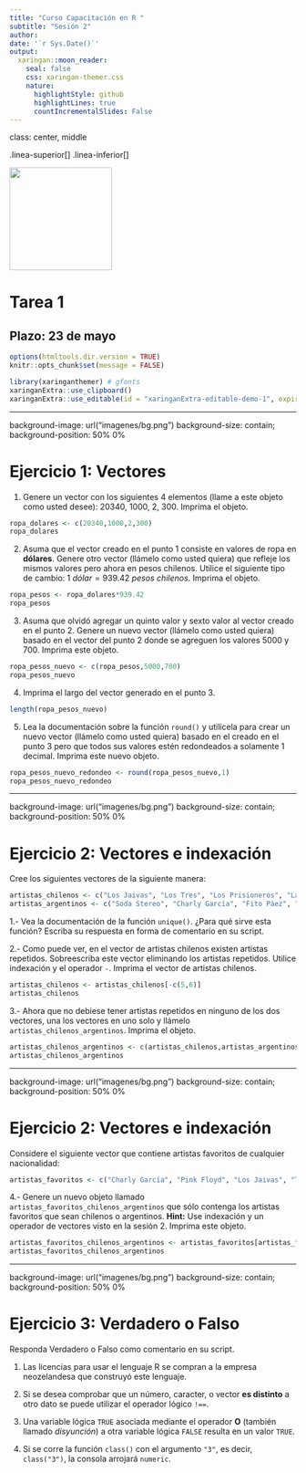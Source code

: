 ---
title: "Curso Capacitación en R "
subtitle: "Sesión 2"  
author: 
date: '`r Sys.Date()`'
output:
  xaringan::moon_reader:
    seal: false
    css: xaringan-themer.css
    nature:
      highlightStyle: github
      highlightLines: true
      countIncrementalSlides: False
---

class: center, middle

.linea-superior[]
.linea-inferior[]


<img src="imagenes/logo_super_portada.png" width="180" />


# Tarea 1

## Plazo: 23 de mayo 

```{r setup, include=FALSE} 
options(htmltools.dir.version = TRUE)
knitr::opts_chunk$set(message = FALSE) 
```


```{r xaringan-themer, include=FALSE, warning=FALSE}
library(xaringanthemer) # gfonts
xaringanExtra::use_clipboard()
xaringanExtra::use_editable(id = "xaringanExtra-editable-demo-1", expires = 1)
```
---

background-image: url("imagenes/bg.png")
background-size: contain;
background-position: 50% 0%

# Ejercicio 1: Vectores

1. Genere un vector con los siguientes $4$ elementos (llame a este objeto como usted desee): $20340$, $1000$, $2$, $300$. Imprima el objeto.
```{r , include=FALSE}
ropa_dolares <- c(20340,1000,2,300)
ropa_dolares
```
2. Asuma que el vector creado en el punto 1 consiste en valores de ropa en **dólares**. Genere otro vector (llámelo como usted quiera) que refleje los mismos valores pero ahora en pesos chilenos. Utilice el siguiente tipo de cambio: $1 \ dólar = 939.42 \ pesos \ chilenos$. Imprima el objeto.
```{r , include=FALSE}
ropa_pesos <- ropa_dolares*939.42
ropa_pesos
```
3. Asuma que olvidó agregar un quinto valor y sexto valor al vector creado en el punto 2. Genere un nuevo vector (llámelo como usted quiera) basado en el vector del punto 2 donde se agreguen los valores $5000$ y $700$. Imprima este objeto.
```{r , include=FALSE}
ropa_pesos_nuevo <- c(ropa_pesos,5000,700)
ropa_pesos_nuevo
```
4. Imprima el largo del vector generado en el punto 3.
```{r , include=FALSE}
length(ropa_pesos_nuevo)
```
5. Lea la documentación sobre la función `round()` y utilícela para crear un nuevo vector (llámelo como usted quiera) basado en el creado en el punto 3 pero que todos sus valores estén redondeados a solamente $1$ decimal. Imprima este nuevo objeto.

```{r , include=FALSE}
ropa_pesos_nuevo_redondeo <- round(ropa_pesos_nuevo,1)
ropa_pesos_nuevo_redondeo
```

---

background-image: url("imagenes/bg.png")
background-size: contain;
background-position: 50% 0%

# Ejercicio 2: Vectores e indexación

Cree los siguientes vectores de la siguiente manera:

```{r , include=TRUE}
artistas_chilenos <- c("Los Jaivas", "Los Tres", "Los Prisioneros", "La Ley", "Los Prisioneros", "La Ley", "Los Bunkers")
artistas_argentinos <- c("Soda Stereo", "Charly García", "Fito Páez", "Sandro")
```

1.- Vea la documentación de la función `unique()`. ¿Para qué sirve esta función? Escriba su respuesta en forma de comentario en su script.

2.- Como puede ver, en el vector de artistas chilenos existen artistas repetidos. Sobreescriba este vector eliminando los artistas repetidos. Utilice indexación y el operador `-`. Imprima el vector de artistas chilenos.
```{r , include=FALSE}
artistas_chilenos <- artistas_chilenos[-c(5,6)]
artistas_chilenos
```
3.- Ahora que no debiese tener artistas repetidos en ninguno de los dos vectores, una los vectores en uno solo y llámelo `artistas_chilenos_argentinos`. Imprima el objeto.
```{r , include=FALSE}
artistas_chilenos_argentinos <- c(artistas_chilenos,artistas_argentinos)
artistas_chilenos_argentinos
```

---

background-image: url("imagenes/bg.png")
background-size: contain;
background-position: 50% 0%

# Ejercicio 2: Vectores e indexación

Considere el siguiente vector que contiene artistas favoritos de cualquier nacionalidad:
```{r , include=TRUE}
artistas_favoritos <- c("Charly García", "Pink Floyd", "Los Jaivas", "The Beatles","Soda Stereo", "Hozier")
```

4.- Genere un nuevo objeto llamado `artistas_favoritos_chilenos_argentinos` que sólo contenga los artistas favoritos que sean chilenos o argentinos. **Hint:** Use indexación y un operador de vectores visto en la sesión 2. Imprima este objeto.

```{r , include=FALSE}
artistas_favoritos_chilenos_argentinos <- artistas_favoritos[artistas_favoritos %in% artistas_chilenos_argentinos]
artistas_favoritos_chilenos_argentinos
```

---

background-image: url("imagenes/bg.png")
background-size: contain;
background-position: 50% 0%

# Ejercicio 3: Verdadero o Falso

Responda Verdadero o Falso como comentario en su script.

1. Las licencias para usar el lenguaje R se compran a la empresa neozelandesa que construyó este lenguaje.

2. Si se desea comprobar que un número, caracter, o vector **es distinto** a otro dato se puede utilizar el operador lógico `!==`.

3. Una variable lógica `TRUE` asociada mediante el operador **O** (también llamado *disyunción*) a otra variable lógica `FALSE` resulta en un valor `TRUE`.

4. Si se corre la función `class()` con el argumento `"3"`, es decir, `class("3")`, la consola arrojará `numeric`. 



